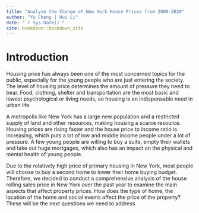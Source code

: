 ```yaml
--- 
title: "Analyze the Change of New York House Prices from 2000-2020"
author: "Yu Cheng | Hui Li"
date: "`r Sys.Date()`"
site: bookdown::bookdown_site
---
```


# Introduction

Housing price has always been one of the most concerned topics for the public, especially for the young people who are just entering the society. The level of housing price determines the amount of pressure they need to bear. Food, clothing, shelter and transportation are the most basic and lowest psychological or living needs, so housing is an indispensable need in urban life.

A metropolis like New York has a large new population and a restricted supply of land and other resources, making housing a scarce resource. Housing prices are rising faster and the house price to income ratio is increasing, which puts a lot of low and middle income people under a lot of pressure. A few young people are willing to buy a suite, empty their wallets and take out huge mortgages, which also has an impact on the physical and mental health of young people.

Due to the relatively high price of primary housing in New York, most people will choose to buy a second home to lower their home buying budget. Therefore, we decided to conduct a comprehensive analysis of the house rolling sales price in New York over the past year to examine the main aspects that affect  property prices. How does the type of home, the location of the home and social events affect the price of the property? These will be the next questions we need to address.